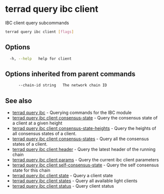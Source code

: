 # terrad query ibc client

IBC client query subcommands

```sh Terrad
terrad query ibc client [flags]
```

## Options

```sh Terrad
  -h, --help   help for client
```

## Options inherited from parent commands

```sh Terrad
      --chain-id string   The network chain ID
```

## See also

* [terrad query ibc](terrad_query_ibc.mdx)	 - Querying commands for the IBC module
* [terrad query ibc client consensus-state](terrad_query_ibc_client_consensus-state.mdx)	 - Query the consensus state of a client at a given height
* [terrad query ibc client consensus-state-heights](terrad_query_ibc_client_consensus-state-heights.mdx)	 - Query the heights of all consensus states of a client.
* [terrad query ibc client consensus-states](terrad_query_ibc_client_consensus-states.mdx)	 - Query all the consensus states of a client.
* [terrad query ibc client header](terrad_query_ibc_client_header.mdx)	 - Query the latest header of the running chain
* [terrad query ibc client params](terrad_query_ibc_client_params.mdx)	 - Query the current ibc client parameters
* [terrad query ibc client self-consensus-state](terrad_query_ibc_client_self-consensus-state.mdx)	 - Query the self consensus state for this chain
* [terrad query ibc client state](terrad_query_ibc_client_state.mdx)	 - Query a client state
* [terrad query ibc client states](terrad_query_ibc_client_states.mdx)	 - Query all available light clients
* [terrad query ibc client status](terrad_query_ibc_client_status.mdx)	 - Query client status


